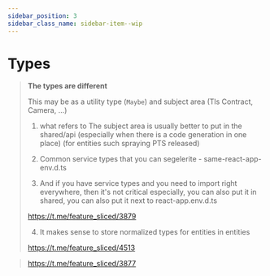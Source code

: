 ```yaml
---
sidebar_position: 3
sidebar_class_name: sidebar-item--wip
---
```



# Types

<WIP ticket="179" />

> **The types are different**
>
> This may be as a utility type (`Maybe`) and subject area (Tls Contract, Camera, ...)
> 
> 1) what refers to The subject area is usually better to put in the shared/api (especially when there is a code generation in one place)
> (for entities such spraying PTS released)
>
> 2) Common service types that you can segelerite - same-react-app-env.d.ts
>
> 3) And if you have service types and you need to import right everywhere, then it's not critical especially, you can also put it in shared, you can also put it next to react-app.env.d.ts
>
> https://t.me/feature_sliced/3879
>
> 4) It makes sense to store normalized types for entities in entities
>
> https://t.me/feature_sliced/4513


> https://t.me/feature_sliced/3877
